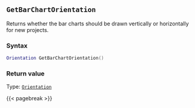 ## `GetBarChartOrientation`

Returns whether the bar charts should be drawn vertically or horizontally for new projects.

### Syntax {-}

``` .lua
Orientation GetBarChartOrientation()
```


### Return value {-}

Type: [`Orientation`](#orientation)


{{< pagebreak >}}